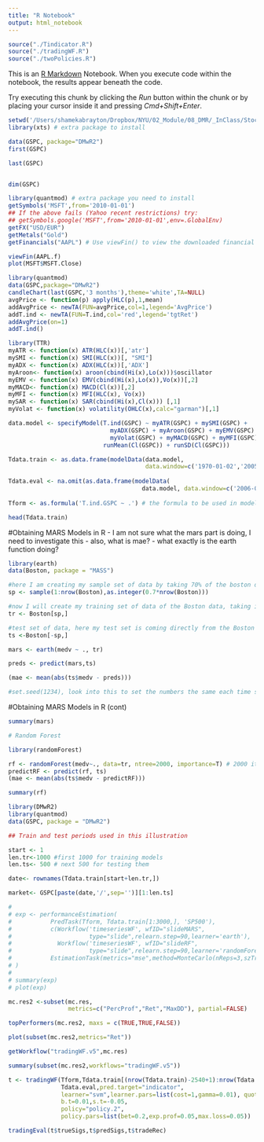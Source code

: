 ```yaml
---
title: "R Notebook"
output: html_notebook
---
```

```r
source("./Tindicator.R")
source("./tradingWF.R")
source("./twoPolicies.R")
```

This is an [R Markdown](http://rmarkdown.rstudio.com) Notebook. When you execute code within the notebook, the results appear beneath the code. 

Try executing this chunk by clicking the *Run* button within the chunk or by placing your cursor inside it and pressing *Cmd+Shift+Enter*. 

```r
setwd('/Users/shamekabrayton/Dropbox/NYU/02_Module/08_DMR/_InClass/StockCaseStudy')
library(xts) # extra package to install

data(GSPC, package="DMwR2")
first(GSPC)

last(GSPC)


dim(GSPC)

```

```r
library(quantmod) # extra package you need to install 
getSymbols('MSFT',from='2010-01-01')
## If the above fails (Yahoo recent restrictions) try:
## getSymbols.google('MSFT',from='2010-01-01',env=.GlobalEnv) 
getFX("USD/EUR")
getMetals("Gold")
getFinancials("AAPL") # Use viewFin() to view the downloaded financial data


```

```r
viewFin(AAPL.f)
plot(MSFT$MSFT.Close)
```
```r
library(quantmod)
data(GSPC,package="DMwR2")
candleChart(last(GSPC,'3 months'),theme='white',TA=NULL) 
avgPrice <- function(p) apply(HLC(p),1,mean)
addAvgPrice <- newTA(FUN=avgPrice,col=1,legend='AvgPrice') 
addT.ind <- newTA(FUN=T.ind,col='red',legend='tgtRet') 
addAvgPrice(on=1)
addT.ind()
```


```r
library(TTR)
myATR <- function(x) ATR(HLC(x))[,'atr']
mySMI <- function(x) SMI(HLC(x))[, "SMI"]
myADX <- function(x) ADX(HLC(x))[,'ADX']
myAroon<- function(x) aroon(cbind(Hi(x),Lo(x)))$oscillator
myEMV <- function(x) EMV(cbind(Hi(x),Lo(x)),Vo(x))[,2]
myMACD<- function(x) MACD(Cl(x))[,2]
myMFI <- function(x) MFI(HLC(x), Vo(x))
mySAR <- function(x) SAR(cbind(Hi(x),Cl(x))) [,1]
myVolat <- function(x) volatility(OHLC(x),calc="garman")[,1]
```

```r
data.model <- specifyModel(T.ind(GSPC) ~ myATR(GSPC) + mySMI(GSPC) + 
                             myADX(GSPC) + myAroon(GSPC) + myEMV(GSPC) + 
                             myVolat(GSPC) + myMACD(GSPC) + myMFI(GSPC) + mySAR(GSPC) +
                           runMean(Cl(GSPC)) + runSD(Cl(GSPC)))

Tdata.train <- as.data.frame(modelData(data.model, 
                                       data.window=c('1970-01-02','2005-12-30')))
                                       
Tdata.eval <- na.omit(as.data.frame(modelData(
                                      data.model, data.window=c('2006-01-01','2016-01-25'))))
                                              
Tform <- as.formula('T.ind.GSPC ~ .') # the formula to be used in model


```

```r
head(Tdata.train)
```

#Obtaining MARS Models in R 
- I am not sure what the mars part is doing, I need to investigate this
- also, what is mae?
- what exactly is the earth function doing?
```r
library(earth)
data(Boston, package = "MASS")

#here I am creating my sample set of data by taking 70% of the boston dataset
sp <- sample(1:nrow(Boston),as.integer(0.7*nrow(Boston)))

#now I will create my training set of data of the Boston data, taking it from my sp data set that I created above
tr <- Boston[sp,]

#test set of data, here my test set is coming directly from the Boston data set, taking 
ts <-Boston[-sp,]

mars <- earth(medv ~ ., tr)

preds <- predict(mars,ts)

(mae <- mean(abs(ts$medv - preds)))

#set.seed(1234), look into this to set the numbers the same each time so that you can use the same sample to compare your model
```
#Obtaining MARS Models in R (cont)
```r
summary(mars)
```
```r

# Random Forest

library(randomForest)

rf <- randomForest(medv~., data=tr, ntree=2000, importance=T) # 2000 iterations
predictRF <- predict(rf, ts)
(mae <- mean(abs(ts$medv - predictRF)))

```

```r

summary(rf)
```

```r
library(DMwR2)
library(quantmod)
data(GSPC, package = "DMwR2")

## Train and test periods used in this illustration

start <- 1
len.tr<-1000 #first 1000 for training models
len.ts<- 500 # next 500 for testing them

date<- rownames(Tdata.train[start+len.tr,])

market<- GSPC[paste(date,'/',sep='')][1:len.ts]
```

```r
# 
# exp <- performanceEstimation(
#           PredTask(Tform, Tdata.train[1:3000,], 'SP500'), 
#           c(Workflow('timeseriesWF', wfID="slideMARS",
#                      type="slide",relearn.step=90,learner='earth'),
#             Workflow('timeseriesWF', wfID="slideRF",
#                      type="slide",relearn.step=90,learner='randomForest',learner.pars=list(ntree=1000))),
#           EstimationTask(metrics="mse",method=MonteCarlo(nReps=3,szTrain=0.5,szTest=0.25))
# )
# 
# summary(exp)
# plot(exp)
```

```r
mc.res2 <-subset(mc.res, 
                 metrics=c("PercProf","Ret","MaxDD"), partial=FALSE)


```

```r
topPerformers(mc.res2, maxs = c(TRUE,TRUE,FALSE))
```

```r
plot(subset(mc.res2,metrics="Ret"))
```

```r
getWorkflow("tradingWF.v5",mc.res)
```

```r
summary(subset(mc.res2,workflows="tradingWF.v5"))
```

```r
t <- tradingWF(Tform,Tdata.train[(nrow(Tdata.train)-2540+1):nrow(Tdata.train),],
               Tdata.eval,pred.target="indicator",
               learner="svm",learner.pars=list(cost=1,gamma=0.01), quotes="GSPC",
               b.t=0.01,s.t=-0.05,
               policy="policy.2", 
               policy.pars=list(bet=0.2,exp.prof=0.05,max.loss=0.05))

tradingEval(t$trueSigs,t$predSigs,t$tradeRec)
```

